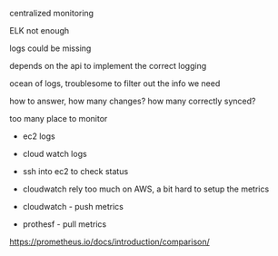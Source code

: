 centralized monitoring

ELK not enough

logs could be missing

depends on the api to implement the correct logging

ocean of logs, troublesome to filter out the info we need

how to answer, how many changes? how many correctly synced?


too many place to monitor
- ec2 logs
- cloud watch logs
- ssh into ec2 to check status
- cloudwatch rely too much on AWS, a bit hard to setup the metrics

- cloudwatch - push metrics

- prothesf - pull metrics

https://prometheus.io/docs/introduction/comparison/